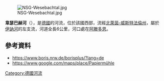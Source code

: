 {{Expand language|1=de|time=2020-07-21T04:52:06+00:00}}
{{Coord|51.11089|N|7.85249|E|display=title}}
[[Image:NSG-Wesebachtal.jpg|right]]

'''韋瑟巴赫河'''（{{lang-de|Wesebach}}），是[[德國|德國]]的河流，位於該國西部，流經[[北萊茵-威斯特法倫州|北萊茵-威斯特法倫州]]，屬於[[伊訥河|伊訥河]]的左支流，河道全長6公里，河口處在[[阿滕多恩|阿滕多恩]]。

==參考資料==
* https://www.boris.nrw.de/borisplus/?lang=de {{Wayback|url=https://www.boris.nrw.de/borisplus/?lang=de |date=20200718041519 }}
* https://www.google.com/maps/place/Papiermühle {{Wayback|url=https://www.google.com/maps/place/Papierm%C3%BChle |date=20190422000751 }}

{{Germany-geo-stub}}
[[Category:德國河流|Category:德國河流]]